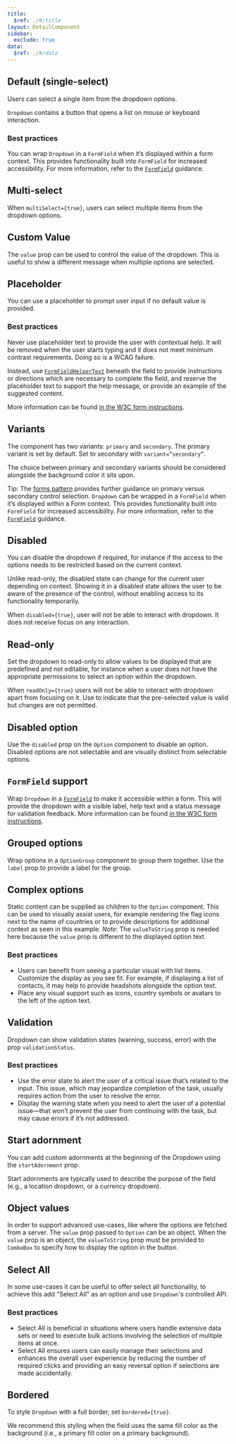 ```yaml
---
title:
  $ref: ./#/title
layout: DetailComponent
sidebar:
  exclude: true
data:
  $ref: ./#/data
---
```


## Default (single-select)

Users can select a single item from the dropdown options.

`Dropdown` contains a button that opens a list on mouse or keyboard interaction.

### Best practices

You can wrap `Dropdown` in a `FormField` when it’s displayed within a form context. This provides functionality built into `FormField` for increased accessibility. For more information, refer to the [`FormField`](../form-field) guidance.

<LivePreview componentName="dropdown" exampleName="Default" />

## Multi-select

When `multiSelect={true}`, users can select multiple items from the dropdown options.

<LivePreview componentName="dropdown" exampleName="Multiselect" />

## Custom Value

The `value` prop can be used to control the value of the dropdown. This is useful to show a different message when multiple options are selected.

<LivePreview componentName="dropdown" exampleName="CustomValue" />

## Placeholder

You can use a placeholder to prompt user input if no default value is provided.

### Best practices

Never use placeholder text to provide the user with contextual help. It will be removed when the user starts typing and it does not meet minimum contrast requirements. Doing so is a WCAG failure.

Instead, use [`FormFieldHelperText`](/salt/components/form-field/examples#helper-text) beneath the field to provide instructions or directions which are necessary to complete the field, and reserve the placeholder text to support the help message, or provide an example of the suggested content.

More information can be found [in the W3C form instructions](https://www.w3.org/WAI/tutorials/forms/instructions/).

<LivePreview componentName="dropdown" exampleName="Placeholder" />

## Variants

The component has two variants: `primary` and `secondary`. The primary variant is set by default. Set to secondary with `variant=”secondary”`.

The choice between primary and secondary variants should be considered alongside the background color it sits upon.

Tip: The [forms pattern](/salt/patterns/forms) provides further guidance on primary versus secondary control selection. `Dropdown` can be wrapped in a `FormField` when it’s displayed within a Form context. This provides functionality built into `FormField` for increased accessibility. For more information, refer to the [`FormField`](../form-field) guidance.

<LivePreview componentName="dropdown" exampleName="Variants" />

## Disabled

You can disable the dropdown if required, for instance if the access to the options needs to be restricted based on the current context.

Unlike read-only, the disabled state can change for the current user depending on context. Showing it in a disabled state allows the user to be aware of the presence of the control, without enabling access to its functionality temporarily.

When `disabled={true}`, user will not be able to interact with dropdown. It does not receive focus on any interaction.

<LivePreview componentName="dropdown" exampleName="Disabled" />

## Read-only

Set the dropdown to read-only to allow values to be displayed that are predefined and not editable, for instance when a user does not have the appropriate permissions to select an option within the dropdown.

When `readOnly={true}` users will not be able to interact with dropdown apart from focusing on it.
Use to indicate that the pre-selected value is valid but changes are not permitted.

<LivePreview componentName="dropdown" exampleName="Readonly" />

## Disabled option

Use the `disabled` prop on the `Option` component to disable an option. Disabled options are not selectable and are visually distinct from selectable options.

<LivePreview componentName="dropdown" exampleName="DisabledOption" />

## `FormField` support

Wrap `Dropdown` in a [`FormField`](/salt/components/form-field) to make it accessible within a form. This will provide the dropdown with a visible label, help text and a status message for validation feedback. More information can be found [in the W3C form instructions](https://www.w3.org/WAI/tutorials/forms/instructions/).

<LivePreview componentName="dropdown" exampleName="WithFormField" />

## Grouped options

Wrap options in a `OptionGroup` component to group them together. Use the `label` prop to provide a label for the group.

<LivePreview componentName="dropdown" exampleName="Grouped" />

## Complex options

Static content can be supplied as children to the `Option` component. This can be used to visually assist users, for example rendering the flag icons next to the name of countries or to provide descriptions for additional context as seen in this example.
_Note_: The `valueToString` prop is needed here because the `value` prop is different to the displayed option text.

### Best practices

- Users can benefit from seeing a particular visual with list items. Customize the display as you see fit. For example, if displaying a list of contacts, it may help to provide headshots alongside the option text.
- Place any visual support such as icons, country symbols or avatars to the left of the option text.

<LivePreview componentName="dropdown" exampleName="ComplexOptions" />

## Validation

Dropdown can show validation states (warning, success, error) with the prop `validationStatus`.

### Best practices

- Use the error state to alert the user of a critical issue that’s related to the input. This issue, which may jeopardize completion of the task, usually requires action from the user to resolve the error.
- Display the warning state when you need to alert the user of a potential issue—that won’t prevent the user from continuing with the task, but may cause errors if it’s not addressed.

<LivePreview componentName="dropdown" exampleName="Validation" />

## Start adornment

You can add custom adornments at the beginning of the Dropdown using the `startAdornment` prop.

Start adornments are typically used to describe the purpose of the field (e.g., a location dropdown, or a currency dropdown).

<LivePreview componentName="dropdown" exampleName="StartAdornment" />

## Object values

In order to support advanced use-cases, like where the options are fetched from a server. The `value` prop passed to `Option` can be an object.
When the `value` prop is an object, the `valueToString` prop must be provided to `ComboBox` to specify how to display the option in the button.

<LivePreview componentName="dropdown" exampleName="ObjectValues" />

## Select All

In some use-cases it can be useful to offer select all functionality, to achieve this add "Select All" as an option and use `Dropdown`'s controlled API.

### Best practices

- Select All is beneficial in situations where users handle extensive data sets or need to execute bulk actions involving the selection of multiple items at once.
- Select All ensures users can easily manage their selections and enhances the overall user experience by reducing the number of required clicks and providing an easy reversal option if selections are made accidentally.

<LivePreview componentName="dropdown" exampleName="SelectAll" />

## Bordered

To style `Dropdown` with a full border, set `bordered={true}`.

We recommend this styling when the field uses the same fill color as the background (i.e., a primary fill color on a primary background).

<LivePreview componentName="dropdown" exampleName="Bordered" />
